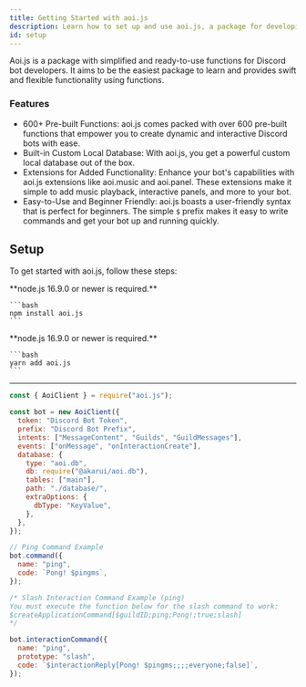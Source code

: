 ```yaml
---
title: Getting Started with aoi.js
description: Learn how to set up and use aoi.js, a package for developing Discord bots with simplified and ready-to-use functions.
id: setup
---
```


Aoi.js is a package with simplified and ready-to-use functions for Discord bot developers. It aims to be the easiest package to learn and provides swift and flexible functionality using functions.

### Features

- 600+ Pre-built Functions: aoi.js comes packed with over 600 pre-built functions that empower you to create dynamic and interactive Discord bots with ease.
- Built-in Custom Local Database: With aoi.js, you get a powerful custom local database out of the box.
- Extensions for Added Functionality: Enhance your bot's capabilities with aoi.js extensions like aoi.music and aoi.panel. These extensions make it simple to add music playback, interactive panels, and more to your bot.
- Easy-to-Use and Beginner Friendly: aoi.js boasts a user-friendly syntax that is perfect for beginners. The simple `$` prefix makes it easy to write commands and get your bot up and running quickly.

## Setup

To get started with aoi.js, follow these steps:


<Tabs>
  <TabItem label="npm">
    **node.js 16.9.0 or newer is required.**

    ```bash
    npm install aoi.js
    ```

  </TabItem >
  <TabItem label="yarn">
    **node.js 16.9.0 or newer is required.**

    ```bash
    yarn add aoi.js
    ```

  </TabItem>
</Tabs>

---

```javascript title="index.js"
const { AoiClient } = require("aoi.js");

const bot = new AoiClient({
  token: "Discord Bot Token",
  prefix: "Discord Bot Prefix",
  intents: ["MessageContent", "Guilds", "GuildMessages"],
  events: ["onMessage", "onInteractionCreate"],
  database: {
    type: "aoi.db",
    db: require("@akarui/aoi.db"),
    tables: ["main"],
    path: "./database/",
    extraOptions: {
      dbType: "KeyValue",
    },
  },
});

// Ping Command Example
bot.command({
  name: "ping",
  code: `Pong! $pingms`,
});

/* Slash Interaction Command Example (ping)
You must execute the function below for the slash command to work:
$createApplicationCommand[$guildID;ping;Pong!;true;slash]
*/

bot.interactionCommand({
  name: "ping",
  prototype: "slash",
  code: `$interactionReply[Pong! $pingms;;;;everyone;false]`,
});
```
